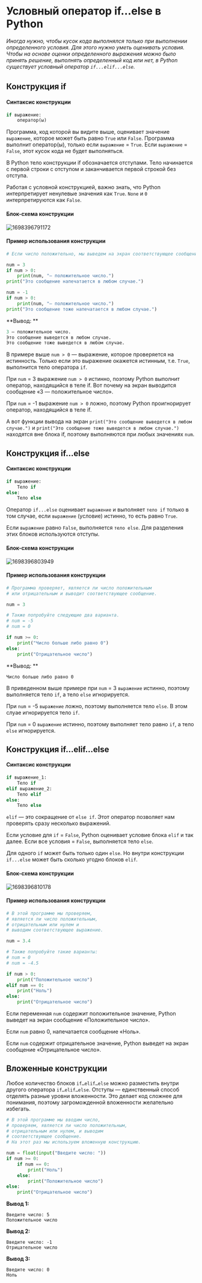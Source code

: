 # Условный оператор if...else в Python

###### Иногда нужно, чтобы кусок кода выполнялся только при выполнении определенного условия. Для этого нужно уметь оценивать условия. Чтобы на основе оценки определенного выражения можно было принять решение, выполнять определенный код или нет, в Python существует условный оператор `if...elif...else`.

## Конструкция if

#### Синтаксис конструкции

```python
if выражение:
    оператор(ы)
```

Программа, код которой вы видите выше, оценивает значение `выражение`, которое может быть равно `True` или `False`. Программа выполнит оператор(ы), только если `выражение` = `True`. Если `выражение` = `False`, этот кусок кода не будет выполняться.

В Python тело конструкции if обозначается отступами. Тело начинается с первой строки с отступом и заканчивается первой строкой без отступа.

Работая с условной конструкцией, важно знать, что Python интерпретирует ненулевые значения как `True`. `None` и `0` интерпретируются как `False`.

#### Блок-схема конструкции

![1698396791172](image/01-conditions/1698396791172.png)

#### Пример использования конструкции

```python
# Если число положительно, мы выведем на экран соответствующее сообщение.

num = 3
if num > 0:
    print(num, "— положительное число.")
print("Это сообщение напечатается в любом случае.")

num = -1
if num > 0:
    print(num, "— положительное число.")
print("Это сообщение тоже напечатается в любом случае.")
```

**Вывод: **

```python
3 — положительное число. 
Это сообщение выведется в любом случае.
Это сообщение тоже выведется в любом случае. 
```

В примере выше `num > 0` — выражение, которое проверяется на истинность. Только если это выражение окажется истинным, т.е. `True`, выполнится тело оператора `if`.

При `num` = 3 выражение `num > 0` истинно, поэтому Python выполнит оператор, находящийся в теле if. Вот почему на экран выводится сообщение «3 — положительное число».

При `num` = -1 выражение `num > 0` ложно, поэтому Python проигнорирует оператор, находящийся в теле if.

А вот функции вывода на экран `print("Это сообщение выведется в любом случае.")` и `print("Это сообщение тоже выведется в любом случае.")` находятся вне блока if, поэтому выполняются при любых значениях `num`.

## Конструкция if...else

#### Синтаксис конструкции

```python
if выражение:
    Тело if
else:
    Тело else
```

Оператор `if...else` оценивает `выражение` и выполняет `тело if` только в том случае, если `выражение` (условие) истинно, то есть равно `True`.

Если `выражение` равно `False`, выполняется `тело else`. Для разделения этих блоков используются отступы.

#### Блок-схема конструкции

![1698396803949](image/01-conditions/1698396803949.png)

#### Пример использования конструкции

```python
# Программа проверяет, является ли число положительным 
# или отрицательным и выводит соответствующее сообщение.  

num = 3

# Также попробуйте следующие два варианта. 
# num = -5
# num = 0

if num >= 0:
    print("Число больше либо равно 0")
else:
    print("Отрицательное число")
```

**Вывод: **

```
Число больше либо равно 0
```

В приведенном выше примере при `num` = 3 `выражение` истинно, поэтому выполняется тело `if`, а тело `else` игнорируется.

При `num` =  -5 `выражение` ложно, поэтому выполняется тело `else`. В этом слуае  игнорируется тело `if`.

При `num` = 0 `выражение` истинно, поэтому выполняет тело равно `if`, а тело `else` игнорируется.

## Конструкция if...elif...else

#### Синтаксис конструкции

```python
if выражение_1:
    Тело if
elif выражение_2:
    Тело elif
else: 
    Тело else
```

`elif` — это сокращение от `else if`. Этот оператор позволяет нам проверять сразу несколько выражений.

Если условие для `if` = `False`, Python оценивает условие блока `elif` и так далее. Если все условия = `False`, выполняется тело `else`.

Для одного `if` может быть только один `else`. Но внутри конструкции `if...else` может быть сколько угодно блоков `elif`.

#### Блок-схема конструкции

![1698396810178](image/01-conditions/1698396810178.png)

#### Пример использования конструкции

```python
# В этой программе мы проверяем, 
# является ли число положительным,
# отрицательным или нулем и 
# выводим соответствующее выражение.

num = 3.4

# Также попробуйте такие варианты:
# num = 0
# num = -4.5

if num > 0:
    print("Положительное число")
elif num == 0:
    print("Ноль")
else:
    print("Отрицательное число")
```

Если переменная `num` содержит положительное значение, Python выведет на экран сообщение «Положительное число».

Если `num` равно 0, напечатается сообщение «Ноль».

Если `num` содержит отрицательное значение, Python выведет на экран сообщение «Отрицательное число».

## Вложенные конструкции

Любое количество блоков `if…elif…else` можно разместить внутри другого оператора `if…elif…else`. Отступы — единственный способ отделять разные уровни вложенности. Это делает код сложнее для понимания, поэтому загроможденной вложенности желательно избегать.

```python
# В этой программе мы вводим число,
# проверяем, является ли число положительным,
# отрицательным или нулем, и выводим
# соответствующее сообщение. 
# На этот раз мы используем вложенную конструкцию. 

num = float(input("Введите число: "))
if num >= 0:
    if num == 0:
        print("Ноль")
    else:
        print("Положительное число")
else:
    print("Отрицательное число")
```

**Вывод 1:**

```
Введите число: 5
Положительное число
```

**Вывод 2:**

```
Введите число: -1
Отрицательное число
```

**Вывод 3:**

```
Введите число: 0
Ноль
```
